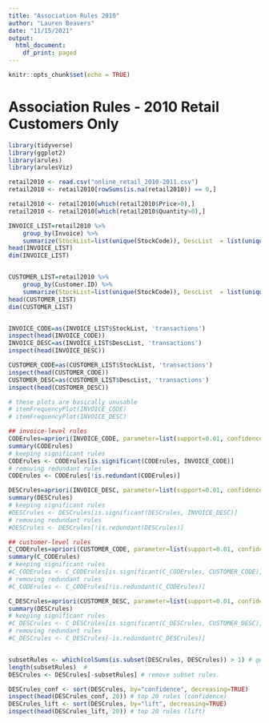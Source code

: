 ```yaml
---
title: "Association Rules 2010"
author: "Lauren Beavers"
date: "11/15/2021"
output:
  html_document:
    df_print: paged
---
```


```r
knitr::opts_chunk$set(echo = TRUE)
```

# Association Rules - 2010 Retail Customers Only
```r
library(tidyverse)
library(ggplot2)
library(arules)
library(arulesViz)

retail2010 <- read.csv("online_retail_2010-2011.csv")
retail2010 <- retail2010[rowSums(is.na(retail2010)) == 0,]

retail2010 <- retail2010[which(retail2010$Price>0),]
retail2010 <- retail2010[which(retail2010$Quantity>0),]

INVOICE_LIST=retail2010 %>%
    group_by(Invoice) %>%
    summarize(StockList=list(unique(StockCode)), DescList  = list(unique(Description)))
head(INVOICE_LIST)
dim(INVOICE_LIST)


CUSTOMER_LIST=retail2010 %>%
    group_by(Customer.ID) %>%
    summarize(StockList=list(unique(StockCode)), DescList  = list(unique(Description)))
head(CUSTOMER_LIST)
dim(CUSTOMER_LIST)


INVOICE_CODE=as(INVOICE_LIST$StockList, 'transactions')
inspect(head(INVOICE_CODE))
INVOICE_DESC=as(INVOICE_LIST$DescList, 'transactions')
inspect(head(INVOICE_DESC))

CUSTOMER_CODE=as(CUSTOMER_LIST$StockList, 'transactions')
inspect(head(CUSTOMER_CODE))
CUSTOMER_DESC=as(CUSTOMER_LIST$DescList, 'transactions')
inspect(head(CUSTOMER_DESC))

# these plots are basically unusable
# itemFrequencyPlot(INVOICE_CODE)
# itemFrequencyPlot(INVOICE_DESC)

## invoice-level rules
CODErules=apriori(INVOICE_CODE, parameter=list(support=0.01, confidence=0.5))
summary(CODErules)
# keeping significant rules
CODErules <- CODErules[is.significant(CODErules, INVOICE_CODE)]
# removing redundant rules
CODErules <- CODErules[!is.redundant(CODErules)]

DESCrules=apriori(INVOICE_DESC, parameter=list(support=0.01, confidence=0.5))
summary(DESCrules)
# keeping significant rules
#DESCrules <- DESCrules[is.significant(DESCrules, INVOICE_DESC)]
# removing redundant rules
#DESCrules <- DESCrules[!is.redundant(DESCrules)]

## customer-level rules
C_CODErules=apriori(CUSTOMER_CODE, parameter=list(support=0.01, confidence=0.5))
summary(C_CODErules)
# keeping significant rules
#C_CODErules <- C_CODErules[is.significant(C_CODErules, CUSTOMER_CODE)]
# removing redundant rules
#C_CODErules <- C_CODErules[!is.redundant(C_CODErules)]

C_DESCrules=apriori(CUSTOMER_DESC, parameter=list(support=0.01, confidence=0.5))
summary(DESCrules)
# keeping significant rules
#C_DESCrules <- C_DESCrules[is.significant(C_DESCrules, CUSTOMER_DESC)]
# removing redundant rules
#C_DESCrules <- C_DESCrules[-is.redundant(C_DESCrules)]


subsetRules <- which(colSums(is.subset(DESCrules, DESCrules)) > 1) # get subset rules in vector
length(subsetRules)  #
DESCrules <- DESCrules[-subsetRules] # remove subset rules.

DESCrules_conf <- sort(DESCrules, by="confidence", decreasing=TRUE)
inspect(head(DESCrules_conf, 20)) # top 20 rules (confidence)
DESCrules_lift <- sort(DESCrules, by="lift", decreasing=TRUE)
inspect(head(DESCrules_lift, 20)) # top 20 rules (lift)
```


